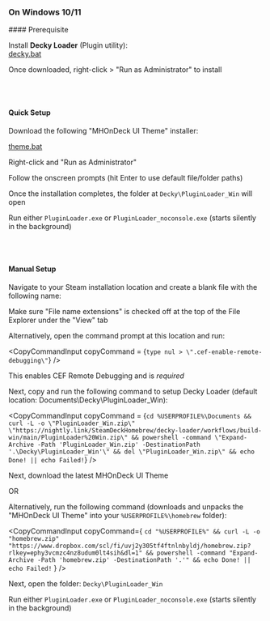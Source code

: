 
### On Windows 10/11

<div className="prereq">
#### Prerequisite

Install **Decky Loader** (Plugin utility):
<br />
<a 
    className = "cta" 
    href = "https://www.dropbox.com/scl/fi/7jfv18iiwxph38mohjhlw/decky.bat?rlkey=xyhlm295qo5yoxhioiu5dmev1&st=p01j9sm5&dl=1" 
    download>decky.bat</a>

Once downloaded, right-click > "Run as Administrator" to install
</div>

<WindowsProtect />

<br />
<br />

#### Quick Setup

Download the following "MHOnDeck UI Theme" installer:

<a 
    className = "cta" 
    href = "https://www.dropbox.com/scl/fi/b44a572qy22dz7uwumc9q/theme.bat?rlkey=vwl24wq5u6ctb9hfvmidmakyh&st=oy9kfteg&dl=0" 
    download>theme.bat</a>


Right-click and "Run as Administrator"

Follow the onscreen prompts (hit Enter to use default file/folder paths)

Once the installation completes, the folder at ```Decky\PluginLoader_Win``` will open

Run either ```PluginLoader.exe``` or ```PluginLoader_noconsole.exe``` (starts silently in the background)

<br />
<br />

#### Manual Setup

Navigate to your Steam installation location and create a blank file with the following name:

<CopyCommandInput copyCommand = ".cef-enable-remote-debugging" />

Make sure "File name extensions" is checked off at the top of the File Explorer under the "View" tab

Alternatively, open the command prompt at this location and run:

<CopyCommandInput copyCommand = {`type nul > \".cef-enable-remote-debugging\"`} />

This enables CEF Remote Debugging and is *required*

Next, copy and run the following command to setup Decky Loader (default location: Documents\Decky\PluginLoader_Win):

<CopyCommandInput copyCommand = {`cd %USERPROFILE%\Documents && curl -L -o \"PluginLoader_Win.zip\" \"https://nightly.link/SteamDeckHomebrew/decky-loader/workflows/build-win/main/PluginLoader%20Win.zip\" && powershell -command \"Expand-Archive -Path 'PluginLoader_Win.zip' -DestinationPath '.\Decky\PluginLoader_Win'\" && del \"PluginLoader_Win.zip\" && echo Done! || echo Failed!`} />

Next, download the latest MHOnDeck UI Theme

<ul className="link-box">
    <DownloadItem 
        item = {releases.theme}
        onClick = {props.setDownload}
    />
</ul>

OR

<ul className="link-box">
    <DownloadItem 
        item = {releases.css}
        onClick = {props.setDownload}
    />
    <DownloadItem 
        item = {releases.sfx}
        onClick = {props.setDownload}
    />
</ul>

Alternatively, run the following command (downloads and unpacks the "MHOnDeck UI Theme" into your ```%USERPROFILE%\homebrew``` folder):

<CopyCommandInput
    copyCommand={
        `cd "%USERPROFILE%" && curl -L -o "homebrew.zip" "https://www.dropbox.com/scl/fi/uvj2y305tf4ftnlnbyldj/homebrew.zip?rlkey=ephy3vcmzc4nz8udum0lt4sih&dl=1" && powershell -command "Expand-Archive -Path 'homebrew.zip' -DestinationPath '.'" && echo Done! || echo Failed!`
    }
/>

Next, open the folder: ```Decky\PluginLoader_Win```

Run either ```PluginLoader.exe``` or ```PluginLoader_noconsole.exe``` (starts silently in the background)